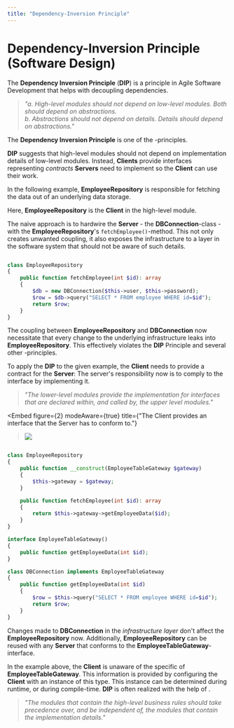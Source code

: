 ```yaml
---
title: "Dependency-Inversion Principle"
---
```





# Dependency-Inversion Principle (Software Design)

The **Dependency Inversion Principle** (**DIP**) is a principle in Agile Software Development that helps with
decoupling dependencies.

> _"a. High-level modules should not depend on low-level modules. Both should depend on abstractions.<br />
   b. Abstractions should not depend on details. Details should depend on abstractions."_ <BibRef name="asd" pp="127"/>

The **Dependency Inversion Principle** is one of the <GlosRef name="SOLID" file="sd.solid" />-principles.

**DIP** suggests that high-level modules should not depend on implementation details of low-level modules. Instead,
**Clients** provide interfaces representing _contracts_ **Servers** need to implement so the **Client** can use their work.

In the following example, **EmployeeRepository** is responsible for fetching the data out of an underlying data storage.

Here, **EmployeeRepository** is the **Client** in the high-level module.

The naive approach is to hardwire the **Server** - the **DBConnection**-class - with the **EmployeeRepository**'s
`fetchEmployee()`-method. This not only creates unwanted coupling, it also exposes the infrastructure
to a layer in the software system that should not be aware of such details.


<UmlEmbed figure={1} title="Information of the underlying infrastructure is available to a high-level module"><Coupling /></UmlEmbed>


```php title="Coupling EmployeeRepository (Client) with DBConnection (Server)"

class EmployeeRepository
{
    public function fetchEmployee(int $id): array
    {
        $db = new DBConnection($this->user, $this->password);
        $row = $db->query("SELECT * FROM employee WHERE id=$id");
        return $row;
    }
}
```

The coupling between **EmployeeRepository** and **DBConnection** now necessitate that every change to the underlying
infrastructure leaks into **EmployeeRepository**. This effectively violates the **DIP** Principle and several other <GlosRef name="SOLID" file="sd.SOLID" />-principles.

To apply the **DIP** to the given example, the **Client** needs to provide a contract for the **Server**: The server's
responsibility now is to comply to the interface by implementing it.

> _"The lower-level modules provide the implementation for interfaces that are declared within, and called by, the upper level modules."_ <BibRef name="ASD" pp="129" />


<Embed
    figure={2}
    modeAware={true}
    title={"The Client provides an interface that the Server has to conform to."}
><img src={Decoupled} /></Embed>

```php title="EmployeeRepository declares the interface, and DBConnection serves the implementation"

class EmployeeRepository
{
    public function __construct(EmployeeTableGateway $gateway)
    {
        $this->gateway = $gateway;
    }

    public function fetchEmployee(int $id): array
    {
        return $this->gateway->getEmployeeData($id);
    }
}

interface EmployeeTableGateway()
{
    public function getEmployeeData(int $id);
}

class DBConnection implements EmployeeTableGateway
{
    public function getEmployeeData(int $id)
    {
        $row = $this->query("SELECT * FROM employee WHERE id=$id");
        return $row;
    }
}
```

Changes made to **DBConnection** in the _infrastructure layer_ don't affect the **EmployeeRepository** now.
Additionally, **EmployeeRepository** can be reused with any **Server** that conforms to the **EmployeeTableGateway**-interface.

In the example above, the **Client** is unaware of the specific of **EmployeeTableGateway**. This information is provided
by configuring the **Client** with an instance of this type. This instance can be determined during runtime, or during compile-time.
**DIP** is often realized with the help of <GlosRef name="Dependency Injection" file="sd.dependencyinjection" />.


> _"The modules that contain the high-level business rules should take precedence over, and be independent of, the modules that contain the implementation details."_ <BibRef name="ASD" pp="128"/>


<BackButton />
